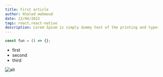 ```yaml
---
title: First article
author: khaled mahmoud
date: 12/04/2022
tags: react,react-native
description: Lorem Ipsum is simply dummy text of the printing and typesetting industry. lorem Ipsum is simply dummy text of the printing and typesetting industry.
---
```


```javascript
const fun = () => {};
```

- first
- second
- third

![alt](https://images.unsplash.com/photo-1649689444428-d833185313dd?ixlib=rb-1.2.1&ixid=MnwxMjA3fDB8MHxwaG90by1wYWdlfHx8fGVufDB8fHx8&auto=format&fit=crop&w=687&q=80)

